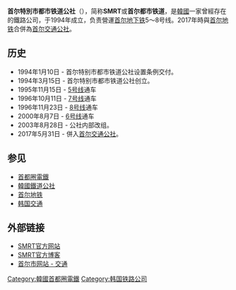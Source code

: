 {{NoteTA |G1=Railway |G2=Transport}}
{{unreferenced|time=2010-01-30T16:23:12+00:00}}
{{Distinguish|SMRT集团}}
{{Infobox  company
| company_name = 首尔特別市都市铁道公社
| company_logo = SMRT logo.svg
| company_type = [[国有企业|公營事業]]
| foundation = 1994年3月15日
| parent = 
| location = {{KOR}}[[首爾特別市|首爾特別市]][[城東區_(首爾特別市)|城東區]]{{link-ko|千戶大路|천호대로}}346
| key_people = 末任社長：{{link-ko|羅悅|나열}}
| industry = [[城市軌道交通|城市軌道交通]]
| num_employees = 6,450
| homepage = 
| logo_size = 200px
| native_name = 서울특별시 도시철도공사
| name_en = Seoul Metropolitan Rapid Transit Corporation
| successor = [[首尔交通公社|首尔交通公社]]
| defunct = 2017年5月31日
| fate = [[併購|合併]]
| image = SMRT Cheonhodaero.jpg
| image_caption = SMRT總部（現為[[首尔交通公社|首尔交通公社]]總部大樓）
| other_name = SMRT、首爾都市鐵道
| assets = [[韓圓|₩]] 6,101,176,000,000（2015.12）
| major_shareholder = [[首尔特别市厅|首爾市政府]]
| native_name_lang = ko
}}
{{Infobox Korean name
| hangul = 서울특별시도시철도공사
| hanja = 서울特別市都市鐵道公社
| rr = Seoul Teukbyeolsi Dosicheoldo Gongsa
| mr = Sŏul Tŭkpyŏlsi Tosich'ŏlto Kongsa
}}

'''首尔特別市都市铁道公社'''（{{kor|諺=서울특별시 도시철도공사|漢=서울特別市 都市鐵道公社|羅=Seoul Teukbyeolsi Doshi Cheoldo Gongsa|f=y}}），简称'''SMRT'''或'''首尔都市铁道'''，是[[大韩民国|韓國]]一家曾經存在的鐵路公司，于1994年成立，负责營運[[首尔地下铁|首尔地下铁]]5～8号线。2017年時與[[首尔地铁|首尔地铁]]合併為[[首尔交通公社|首尔交通公社]]。

==历史==
*1994年1月10日 - 首尔特别市都市铁道公社设置条例交付。
*1994年3月15日 - 首尔特别市都市铁道公社创立。
*1995年11月15日 - [[首尔地铁5号线|5号线]]通车
*1996年10月11日 - [[首爾地鐵7號線|7号线]]通车
*1996年11月23日 - [[首爾地鐵8號線|8号线]]通车
*2000年8月7日 - [[首尔地铁6号线|6号线]]通车
*2003年8月28日 - 公社内部改组。
*2017年5月31日 - 併入[[首尔交通公社|首尔交通公社]]。

==参见==
*[[首都圈電鐵|首都圈電鐵]]
*[[韓國鐵道公社|韓國鐵道公社]]
*[[首尔地铁|首尔地铁]]
*[[韩国交通|韩国交通]]

==外部链接==
{{portal box|城市軌道交通|大韓民國}}
*[https://web.archive.org/web/20100410180624/http://www.smrt.co.kr/english_smrt/index.jsp SMRT官方网站]
*[http://blog.naver.com/smrt_pr SMRT官方博客] {{Wayback|url=http://blog.naver.com/smrt_pr |date=20090520145258 }}
*[https://web.archive.org/web/20070703162807/http://english.seoul.go.kr/residents/transport/trans_04sub_01.html 首尔市网站 - 交通]
{{South Korea-stub}}
[[Category:韓國首都圈電鐵|Category:韓國首都圈電鐵]]
[[Category:韩国铁路公司|Category:韩国铁路公司]]
